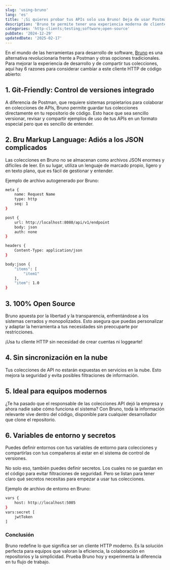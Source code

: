 ```yaml
---
slug: 'using-bruno'
lang: 'es'
title: '¡Si quieres probar tus APIs solo usa Bruno! Deja de usar Postman'
description: 'Bruno te permite tener una experiencia moderna de clientes HTTP. ¡Agrega tus colecciones a tu sistema control de versiones!'
categories: 'http-clients;testing;software;open-source'
pubDate: '2024-12-29'
updatedDate: '2025-02-17'
---
```


En el mundo de las herramientas para desarrollo de software, [Bruno](https://www.usebruno.com/) es una alternativa revolucionaria frente a Postman y otras opciones tradicionales. 
Para mejorar la experiencia de desarrollo y de compartir tus colecciones, aquí hay 6 razones para considerar cambiar a este cliente HTTP de código abierto:

## 1. Git-Friendly: Control de versiones integrado  
A diferencia de Postman, que requiere sistemas propietarios para colaborar en colecciones de APIs, Bruno permite guardar tus colecciones directamente en tu repositorio de código. 
Esto hace que sea sencillo versionar, revisar y compartir ejemplos de uso de tus APIs en un formato especial pero que es sencillo de entender.

## 2. Bru Markup Language: Adiós a los JSON complicados  
Las colecciones en Bruno no se almacenan como archivos JSON enormes y difíciles de leer. 
En su lugar, utiliza un lenguaje de marcado propio, ligero y en texto plano, que es fácil de gestionar y entender.

Ejemplo de archivo autogenerado por Bruno:
```bash
meta {
    name: Request Name
    type: http
    seq: 1
}

post {
    url: http://localhost:8080/api/v1/endpoint
    body: json
    auth: none
}

headers {
    Content-Type: application/json
}

body:json {
    "items": [
        "item1"
    ],
    "item": 1.0
}
```

## 3. 100% Open Source
Bruno apuesta por la libertad y la transparencia, enfrentándose a los sistemas cerrados y monopolizados. 
Esto asegura que puedas personalizar y adaptar la herramienta a tus necesidades sin preocuparte por restricciones.

¡Usa tu cliente HTTP sin necesidad de crear cuentas ni loggearte!

## 4. Sin sincronización en la nube  
Tus colecciones de API no estarán expuestas en servicios en la nube. 
Esto mejora la seguridad y evita posibles filtraciones de información.

## 5. Ideal para equipos modernos  
¿Te ha pasado que el responsable de las colecciones API dejó la empresa y ahora nadie sabe cómo funciona el sistema? 
Con Bruno, toda la información relevante vive dentro del código, disponible para cualquier desarrollador que clone el repositorio.

## 6. Variables de entorno y secretos
Puedes definir entornos con tus variables de entorno para colecciones y compartirlas con tus compañeros al estar en el sistema de control de versiones.

No solo eso, también puedes definir secretos. Los cuales no se guardan en el código para evitar filtraciones de seguridad.
Pero se listan para tener claro qué secretos necesitas para empezar a usar tus colecciones.

Ejemplo de archivo de entorno en Bruno:
```bash
vars {
    host: http://localhost:5005
}
vars:secret [
    jwtToken
]
```

### Conclusión  
Bruno redefine lo que significa ser un cliente HTTP moderno. Es la solución perfecta para equipos que valoran la eficiencia, la colaboración en repositorios y la simplicidad. 
Prueba Bruno hoy y experimenta la diferencia en tu flujo de trabajo.